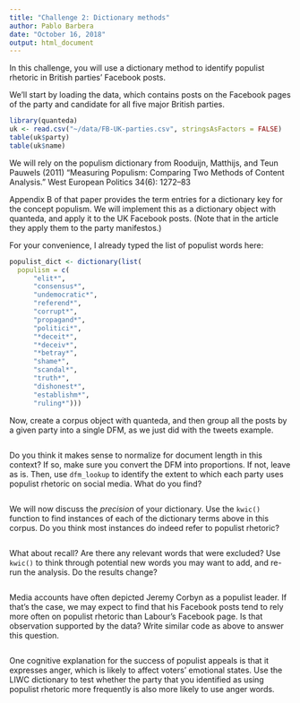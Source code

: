 ```yaml
---
title: "Challenge 2: Dictionary methods"
author: Pablo Barbera
date: "October 16, 2018"
output: html_document
---
```


In this challenge, you will use a dictionary method to identify populist rhetoric in British parties' Facebook posts.

We'll start by loading the data, which contains posts on the Facebook pages of the party and candidate for all five major British parties.

```r
library(quanteda)
uk <- read.csv("~/data/FB-UK-parties.csv", stringsAsFactors = FALSE)
table(uk$party)
table(uk$name)
```

We will rely on the populism dictionary from Rooduijn, Matthijs, and Teun Pauwels (2011) “Measuring Populism: Comparing Two Methods of Content Analysis.” West European Politics 34(6): 1272–83

Appendix B of that paper provides the term entries for a dictionary key for the concept populism. We will implement this as a dictionary object with quanteda, and apply it to the UK Facebook posts. (Note that in the article they apply them to the party manifestos.)

For your convenience, I already typed the list of populist words here:

```r
populist_dict <- dictionary(list(
  populism = c(
      "elit*",
      "consensus*",
      "undemocratic*",
      "referend*",
      "corrupt*",
      "propagand*",
      "politici*",
      "*deceit*",
      "*deceiv*",
      "*betray*",
      "shame*",
      "scandal*",
      "truth*",
      "dishonest*",
      "establishm*",
      "ruling*")))

```

Now, create a corpus object with quanteda, and then group all the posts by a given party into a single DFM, as we just did with the tweets example.

```r

```

Do you think it makes sense to normalize for document length in this context? If so, make sure you convert the DFM into proportions. If not, leave as is. Then, use `dfm_lookup` to identify the extent to which each party uses populist rhetoric on social media. What do you find?

```r

```

We will now discuss the _precision_ of your dictionary. Use the `kwic()` function to find instances of each of the dictionary terms above in this corpus. Do you think most instances do indeed refer to populist rhetoric?

```r

```

What about recall? Are there any relevant words that were excluded? Use `kwic()` to think through potential new words you may want to add, and re-run the analysis. Do the results change?

```r

```

Media accounts have often depicted Jeremy Corbyn as a populist leader. If that's the case, we may expect to find that his Facebook posts tend to rely more often on populist rhetoric than Labour's Facebook page. Is that observation supported by the data? Write similar code as above to answer this question.

```r

```

One cognitive explanation for the success of populist appeals is that it expresses anger, which is likely to affect voters' emotional states. Use the LIWC dictionary to test whether the party that you identified as using populist rhetoric more frequently is also more likely to use anger words.

```r

```

